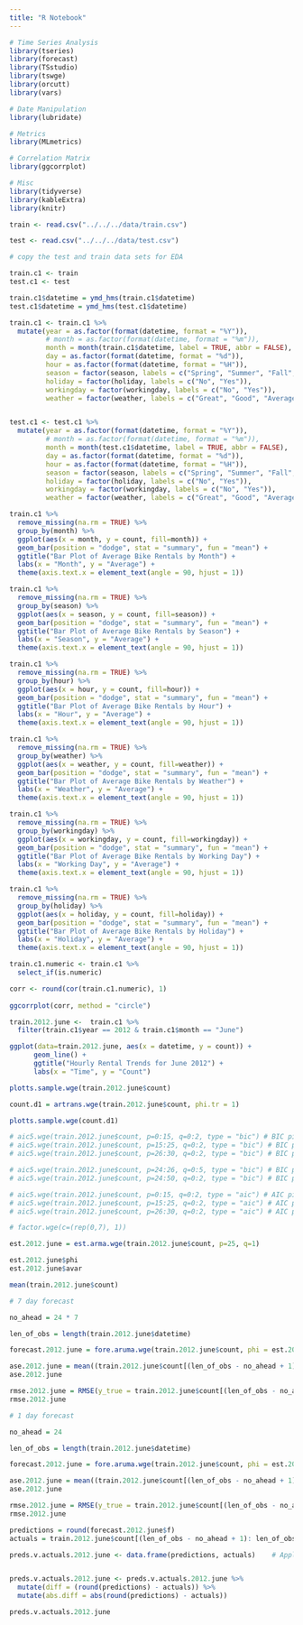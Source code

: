 ```yaml
---
title: "R Notebook"
---
```



```r

# Time Series Analysis
library(tseries)
library(forecast)
library(TSstudio)
library(tswge)
library(orcutt)
library(vars)

# Date Manipulation
library(lubridate)

# Metrics
library(MLmetrics)

# Correlation Matrix
library(ggcorrplot)

# Misc
library(tidyverse)
library(kableExtra)
library(knitr)

```


```r

train <- read.csv("../../../data/train.csv")

test <- read.csv("../../../data/test.csv")

# copy the test and train data sets for EDA

train.c1 <- train
test.c1 <- test

train.c1$datetime = ymd_hms(train.c1$datetime)
test.c1$datetime = ymd_hms(test.c1$datetime)

train.c1 <- train.c1 %>%
  mutate(year = as.factor(format(datetime, format = "%Y")),
         # month = as.factor(format(datetime, format = "%m")),
         month = month(train.c1$datetime, label = TRUE, abbr = FALSE),
         day = as.factor(format(datetime, format = "%d")),
         hour = as.factor(format(datetime, format = "%H")),
         season = factor(season, labels = c("Spring", "Summer", "Fall", "Winter")),
         holiday = factor(holiday, labels = c("No", "Yes")),
         workingday = factor(workingday, labels = c("No", "Yes")),
         weather = factor(weather, labels = c("Great", "Good", "Average", "Poor")))


test.c1 <- test.c1 %>%
  mutate(year = as.factor(format(datetime, format = "%Y")),
         # month = as.factor(format(datetime, format = "%m")),
         month = month(test.c1$datetime, label = TRUE, abbr = FALSE),
         day = as.factor(format(datetime, format = "%d")),
         hour = as.factor(format(datetime, format = "%H")),
         season = factor(season, labels = c("Spring", "Summer", "Fall", "Winter")),
         holiday = factor(holiday, labels = c("No", "Yes")),
         workingday = factor(workingday, labels = c("No", "Yes")),
         weather = factor(weather, labels = c("Great", "Good", "Average", "Poor")))


```


```r

train.c1 %>%
  remove_missing(na.rm = TRUE) %>%
  group_by(month) %>%
  ggplot(aes(x = month, y = count, fill=month)) +
  geom_bar(position = "dodge", stat = "summary", fun = "mean") +
  ggtitle("Bar Plot of Average Bike Rentals by Month") +
  labs(x = "Month", y = "Average") + 
  theme(axis.text.x = element_text(angle = 90, hjust = 1))

```


```r

train.c1 %>%
  remove_missing(na.rm = TRUE) %>%
  group_by(season) %>%
  ggplot(aes(x = season, y = count, fill=season)) +
  geom_bar(position = "dodge", stat = "summary", fun = "mean") +
  ggtitle("Bar Plot of Average Bike Rentals by Season") +
  labs(x = "Season", y = "Average") + 
  theme(axis.text.x = element_text(angle = 90, hjust = 1))

```

```r

train.c1 %>%
  remove_missing(na.rm = TRUE) %>%
  group_by(hour) %>%
  ggplot(aes(x = hour, y = count, fill=hour)) +
  geom_bar(position = "dodge", stat = "summary", fun = "mean") +
  ggtitle("Bar Plot of Average Bike Rentals by Hour") +
  labs(x = "Hour", y = "Average") + 
  theme(axis.text.x = element_text(angle = 90, hjust = 1))

```

```r

train.c1 %>%
  remove_missing(na.rm = TRUE) %>%
  group_by(weather) %>%
  ggplot(aes(x = weather, y = count, fill=weather)) +
  geom_bar(position = "dodge", stat = "summary", fun = "mean") +
  ggtitle("Bar Plot of Average Bike Rentals by Weather") +
  labs(x = "Weather", y = "Average") + 
  theme(axis.text.x = element_text(angle = 90, hjust = 1))

```

```r

train.c1 %>%
  remove_missing(na.rm = TRUE) %>%
  group_by(workingday) %>%
  ggplot(aes(x = workingday, y = count, fill=workingday)) +
  geom_bar(position = "dodge", stat = "summary", fun = "mean") +
  ggtitle("Bar Plot of Average Bike Rentals by Working Day") +
  labs(x = "Working Day", y = "Average") + 
  theme(axis.text.x = element_text(angle = 90, hjust = 1))

```

```r

train.c1 %>%
  remove_missing(na.rm = TRUE) %>%
  group_by(holiday) %>%
  ggplot(aes(x = holiday, y = count, fill=holiday)) +
  geom_bar(position = "dodge", stat = "summary", fun = "mean") +
  ggtitle("Bar Plot of Average Bike Rentals by Holiday") +
  labs(x = "Holiday", y = "Average") + 
  theme(axis.text.x = element_text(angle = 90, hjust = 1))

```

```r

train.c1.numeric <- train.c1 %>%
  select_if(is.numeric)

corr <- round(cor(train.c1.numeric), 1)
  
ggcorrplot(corr, method = "circle")


```

```r

train.2012.june <-  train.c1 %>%
  filter(train.c1$year == 2012 & train.c1$month == "June")

```



```r

ggplot(data=train.2012.june, aes(x = datetime, y = count)) +
      geom_line() + 
      ggtitle("Hourly Rental Trends for June 2012") +
      labs(x = "Time", y = "Count")

```


```r

plotts.sample.wge(train.2012.june$count)

```

```r

count.d1 = artrans.wge(train.2012.june$count, phi.tr = 1)

plotts.sample.wge(count.d1)


```

```r

# aic5.wge(train.2012.june$count, p=0:15, q=0:2, type = "bic") # BIC picks ARMA (15,0)
# aic5.wge(train.2012.june$count, p=15:25, q=0:2, type = "bic") # BIC picks ARMA (25,1)
# aic5.wge(train.2012.june$count, p=26:30, q=0:2, type = "bic") # BIC picks ARMA (26,0)

# aic5.wge(train.2012.june$count, p=24:26, q=0:5, type = "bic") # BIC picks ARMA (25,1)
# aic5.wge(train.2012.june$count, p=24:50, q=0:2, type = "bic") # BIC picks ARMA (25,1)

# aic5.wge(train.2012.june$count, p=0:15, q=0:2, type = "aic") # AIC picks ARMA (15,1)
# aic5.wge(train.2012.june$count, p=15:25, q=0:2, type = "aic") # AIC picks ARMA (24,2)
# aic5.wge(train.2012.june$count, p=26:30, q=0:2, type = "aic") # AIC picks ARMA (30, 1)

```


```r

# factor.wge(c=(rep(0,7), 1))

```



```r

est.2012.june = est.arma.wge(train.2012.june$count, p=25, q=1)

est.2012.june$phi
est.2012.june$avar

mean(train.2012.june$count)

```

```r

# 7 day forecast

no_ahead = 24 * 7

len_of_obs = length(train.2012.june$datetime)

forecast.2012.june = fore.aruma.wge(train.2012.june$count, phi = est.2012.june$phi, theta = est.2012.june$theta, n.ahead = no_ahead, lastn = TRUE, limits = FALSE)

ase.2012.june = mean((train.2012.june$count[(len_of_obs - no_ahead + 1): len_of_obs] - forecast.2012.june$f)^2)
ase.2012.june

rmse.2012.june = RMSE(y_true = train.2012.june$count[(len_of_obs - no_ahead + 1): len_of_obs], y_pred = forecast.2012.june$f)
rmse.2012.june


```

```r

# 1 day forecast

no_ahead = 24

len_of_obs = length(train.2012.june$datetime)

forecast.2012.june = fore.aruma.wge(train.2012.june$count, phi = est.2012.june$phi, theta = est.2012.june$theta, n.ahead = no_ahead, lastn = TRUE, limits = FALSE)

ase.2012.june = mean((train.2012.june$count[(len_of_obs - no_ahead + 1): len_of_obs] - forecast.2012.june$f)^2)
ase.2012.june

rmse.2012.june = RMSE(y_true = train.2012.june$count[(len_of_obs - no_ahead + 1): len_of_obs], y_pred = forecast.2012.june$f)
rmse.2012.june


```


```r

predictions = round(forecast.2012.june$f)
actuals = train.2012.june$count[(len_of_obs - no_ahead + 1): len_of_obs]

preds.v.actuals.2012.june <- data.frame(predictions, actuals)    # Apply data.frame function


preds.v.actuals.2012.june <- preds.v.actuals.2012.june %>%
  mutate(diff = (round(predictions) - actuals)) %>%
  mutate(abs.diff = abs(round(predictions) - actuals))

preds.v.actuals.2012.june

```










